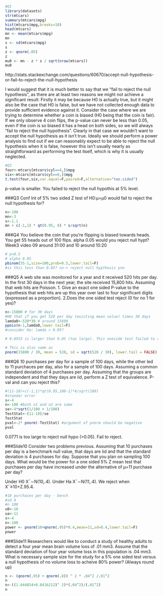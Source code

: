 
```r
#Q1
library(datasets)
str(mtcars)
summary(mtcars$mpg)
hist(mtcars$mpg,breaks=10)
head(mtcars)
mn <- mean(mtcars$mpg)
mn
s <- sd(mtcars$mpg)
s
z <- qnorm(.05)
z
mu0 <- mn - z * s / sqrt(nrow(mtcars))
mu0
```
http://stats.stackexchange.com/questions/60670/accept-null-hypothesis-or-fail-to-reject-the-null-hypothesis

I would suggest that it is much better to say that we "fail to reject the null hypothesis", as there are at least two reasons we might not achieve a significant result: Firstly it may be because H0 is actually true, but it might also be the case that H0 is false, but we have not collected enough data to provide sufficient evidence against it. Consider the case where we are trying to determine whether a coin is biased (H0 being that the coin is fair). If we only observe 4 coin flips, the p-value can never be less than 0.05, even if the coin is so biased it has a head on both sides, so we will always "fail to reject the null hypothesis". Clearly in that case we wouldn't want to accept the null hypothesis as it isn't true. Ideally we should perform a power analysis to find out if we can reasonably expect to be able to reject the null hypothesis when it is false, however this isn't usually nearly as straightforward as performing the test itself, which is why it is usually neglected.
```r
#Q2
four<-mtcars[mtcars$cyl==4,]$mpg
six<-mtcars[mtcars$cyl==6,]$mpg
t.test(four,six,var.equal=F,paired=F,alternative="two.sided")
```
p-value is smaller. You failed to reject the null hypothis at 5% level.

###Q3
Conf Int of 5% two sided Z test of H0:μ=μ0 would fail to reject the null hypothesis for?
```r
n<-100
mn<-3
s<-1.1
mn + c(-1,1) * qt(0.95, 8) * s/sqrt(n)
```

###Q4
You believe the coin that you're flipping is biased towards heads. You get 55 heads out of 100 flips.
alpha 0.05 would you reject null hypt?
Week3 video 09 around 31:00 and 10 around 10:20
```r
# p=0.5
# alpha 0.05 
pbinom(55-1,size=100,prob=0.5,lower.tail=F)
#is this less than 0.05? no-> reject null hypthosis yno
```


###Q5
A web site was monitored for a year and it received 520 hits per day. In the first 30 days in the next year, the site received 15,800 hits. Assuming that web hits are Poisson.
1. Give an exact one sided P-value to the hypothesis that web hits are up this year over last to four significant digits (expressed as a proportion).
2.Does the one sided test reject (0 for no 1 for yes)?
```r
n<-15800 # for 30 days
#H0 that if you get 520 per day (existing mean value) times 30 days
lamda0<-520*30 # around 15600
ppois(n-1,lamda0,lower.tail=F)
#consider Ha: lamda > 0.05?

# 0.0553 is larger than 0.05 (too large). This oneside test failed to reject null hyp

# This is also same as
pnorm(15800 / 30, mean = 520, sd = sqrt(520 / 30), lower.tail = FALSE)
```


###Q6
10 purchases per day for a sample of 100 days, while the other led to 11 purchaces per day, also for a sample of 100 days. Assuming a common standard deviation of 4 purchases per day. Assuming that the groups are independent and that they days are iid, perform a Z test of equivalence. P-val and can you reject this?
```r
#(11-10)+c(-1,1)*qt(0.95,100-1)*4/sqrt(100)
#standar error
s<-4
n<-100 #both n1 and n2 are same
se<-4*sqrt(1/100 + 1/100)
TestStat<-(11-10)/se
TestStat
pval<-2* pnorm(-TestStat) #argument of pnorm should be negative
pval
```
0.0771 is too large to reject null hypo (>0.05). Fail to reject.

###Slide10
Consider two problems previous. Assuming that 10 purchases per day is a benchmark null value, that days are iid and that the standard deviation is 4 purchases for day. Suppose that you plan on sampling 100 days. What would be the power for a one sided 5% Z mean test that purchases per day have increased under the alternative of μ=11 purchase per day?

Under H0 Xˉ∼N(10,.4). Under Ha Xˉ∼N(11,.4). We reject when Xˉ≥10+Z.95.4.
```r
#10 purchases per day - bench
#sd 4
#n 100
u0<-10
ua<-11
s<-4
n<-100
power <- pnorm(10+qnorm(.95)*0.4,mean=11,sd=0.4,lower.tail=F)
power
```

###Slide11
Researchers would like to conduct a study of healthy adults to detect a four year mean brain volume loss of .01 mm3. Assume that the standard deviation of four year volume loss in this population is .04 mm3.
What is necessary sample size for the study for a 5% one sided test versus a null hypothesis of no volume loss to acheive 80% power? (Always round up)
```r
n <- (qnorm(.95) + qnorm(.8)) ^ 2 * .04^2 /.01^2
n
n<-((1.644854+0.8416212)^ 2)*(.04^2)/(.01^2)
n
```




